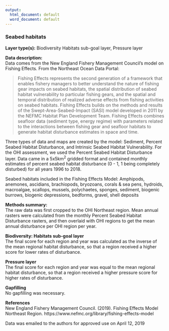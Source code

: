 ```yaml
---
output:
  html_document: default
  word_document: default
---
```

### Seabed habitats

**Layer type(s):** Biodiversity Habitats sub-goal layer, Pressure layer

**Data description:**  
Data comes from the New England Fishery Management Council's model on Fishing Effects. From the Northeast Ocean Data Portal: 

> Fishing Effects represents the second generation of a framework that enables fishery managers to better understand the nature of fishing gear impacts on seabed habitats, the spatial distribution of seabed habitat vulnerability to particular fishing gears, and the spatial and temporal distribution of realized adverse effects from fishing activities on seabed habitats. Fishing Effects builds on the methods and results of the Swept-Area-Seabed-Impact (SASI) model developed in 2011 by the NEFMC Habitat Plan Development Team. Fishing Effects combines seafloor data (sediment type, energy regime) with parameters related to the interactions between fishing gear and seafloor habitats to generate habitat disturbance estimates in space and time.

Three types of data and maps are created by the model: Sediment, Percent Seabed Habitat Disturbance, and Intrinsic Seabed Habitat Vulnerability. For the OHI assessment, we used the Percent Seabed Habitat Disturbance layer. Data came in a 5x5km^2^ gridded format and contained monthly estimates of percent seabed habitat disturbance (0 - 1, 1 being completely disturbed) for all years 1996 to 2018.

Seabed habitats included in the Fishing Effects Model: Amphipods, anemones, ascidians, brachiopods, bryozoans, corals & sea pens, hydroids, macroalgae, scallops, mussels, polychaetes, sponges, sediment, biogenic burrows, biogenic depressions, bedforms, gravel, shell deposits

**Methods summary:**  
The raw data was first cropped to the OHI Northeast region. Mean annual rasters were calculated from the monthly Percent Seabed Habitat Disturbance rasters, and then overlaid with OHI regions to get the mean annual disturbance per OHI region per year.

**Biodiversity: Habitats sub-goal layer**   
The final score for each region and year was calculated as the inverse of the mean regional habitat disturbance, so that a region received a higher score for lower rates of disturbance.

**Pressure layer**   
The final score for each region and year was equal to the mean regional habitat disturbance, so that a region received a higher pressure score for higher rates of disturbance.

**Gapfilling**   
No gapfilling was necessary.

**References**  
New England Fishery Management Council. (2019). Fishing Effects Model Northeast Region. https://www.nefmc.org/library/fishing-effects-model

Data was emailed to the authors for approved use on April 12, 2019
